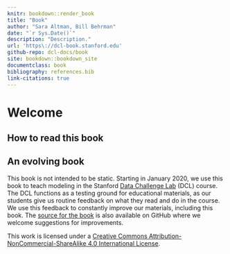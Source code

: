 ```yaml
---
knitr: bookdown::render_book
title: "Book"
author: "Sara Altman, Bill Behrman"
date: "`r Sys.Date()`"
description: "Description."
url: 'https\://dcl-book.stanford.edu'
github-repo: dcl-docs/book
site: bookdown::bookdown_site
documentclass: book
bibliography: references.bib
link-citations: true
---
```


# Welcome {-}


## How to read this book {-}


## An evolving book {-}

This book is not intended to be static. Starting in January 2020, we use this book to teach modeling in the Stanford [Data Challenge Lab](https://datalab.stanford.edu/challenge-lab) (DCL) course. The DCL functions as a testing ground for educational materials, as our students give us routine feedback on what they read and do in the course. We use this feedback to constantly improve our materials, including this book. The [source for the book](https://github.com/dcl-docs/book) is also available on GitHub where we welcome suggestions for improvements.

This work is licensed under a [Creative Commons Attribution-NonCommercial-ShareAlike 4.0 International License](http://creativecommons.org/licenses/by-nc-sa/4.0/). 
